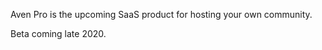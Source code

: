 Aven Pro is the upcoming SaaS product for hosting your own community.

Beta coming late 2020.

<!--- © Eric Vicenti 2020. Licensed under Creative Commons BY-NC-SA 4.0 https://creativecommons.org/licenses/by-nc-sa/4.0/ -->
